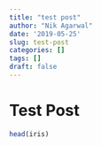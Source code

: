 ```yaml
---
title: "test post"
author: "Nik Agarwal"
date: '2019-05-25'
slug: test-post
categories: []
tags: []
draft: false
---
```


# Test Post

```r
head(iris)
```

